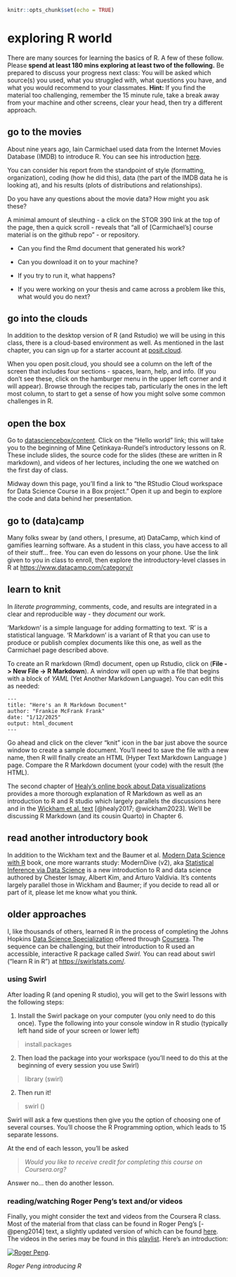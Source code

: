 ```r
knitr::opts_chunk$set(echo = TRUE)
```

# exploring R world

There are many sources for learning the basics of R. A few of these follow. Please **spend at least 180 mins exploring at least two of the following.** Be prepared to discuss your progress next class: You will be asked which source(s) you used, what you struggled with, what questions you have, and what you would recommend to your classmates. **Hint:** If you find the material too challenging, remember the 15 minute rule, take a break away from your machine and other screens, clear your head, then try a different approach.

## go to the movies

About nine years ago, Iain Carmichael used data from the Internet Movies Database (IMDB) to introduce R. You can see his introduction [here](https://idc9.github.io/stor390/notes/getting_started/getting_started.html).

You can consider his report from the standpoint of style (formatting, organization), coding (how he did this), data (the part of the IMDB data he is looking at), and his results (plots of distributions and relationships).

Do you have any questions about the movie data? How might you ask these?

A minimal amount of sleuthing - a click on the STOR 390 link at the top of the page, then a quick scroll - reveals that "all of [Carmichael's] course material is on the github repo" - or repository.

-   Can you find the Rmd document that generated his work?

-   Can you download it on to your machine?

-   If you try to run it, what happens?

-   If you were working on your thesis and came across a problem like this, what would you do next?

## go into the clouds

In addition to the desktop version of R (and Rstudio) we will be using in this class, there is a cloud-based environment as well. As mentioned in the last chapter, you can sign up for a starter account at [posit.cloud](https://posit.cloud).

When you open posit.cloud, you should see a column on the left of the screen that includes four sections - spaces, learn, help, and info. (If you don't see these, click on the hamburger menu in the upper left corner and it will appear). Browse through the recipes tab, particularly the ones in the left most column, to start to get a sense of how you might solve some common challenges in R.

## open the box

Go to [datasciencebox/content](https://datasciencebox.org/content). Click on the "Hello world" link; this will take you to the beginning of Mine Çetinkaya-Rundel's introductory lessons on R. These include slides, the source code for the slides (these are written in R markdown), and videos of her lectures, including the one we watched on the first day of class.

Midway down this page, you'll find a link to "the RStudio Cloud workspace for Data Science Course in a Box project." Open it up and begin to explore the code and data behind her presentation.

## go to (data)camp

Many folks swear by (and others, I presume, at) DataCamp, which kind of gamifies learning software. As a student in this class, you have access to all of their stuff... free. You can even do lessons on your phone. Use the link given to you in class to enroll, then explore the introductory-level classes in R at <https://www.datacamp.com/category/r>

## learn to knit

In *literate programming*, comments, code, and results are integrated in a clear and reproducible way - they *document* our work.

'Markdown' is a simple language for adding formatting to text. 'R' is a statistical language. 'R Markdown' is a variant of R that you can use to produce or publish complex documents like this one, as well as the Carmichael page described above.

To create an R markdown (Rmd) document, open up Rstudio, click on (**File -\> New File -\> R Markdown**). A window will open up with a file that begins with a block of *YAML* (Yet Another Markdown Language). You can edit this as needed:

```         
---
title: "Here's an R Markdown Document"
author: "Frankie McFrank Frank"
date: "1/12/2025"
output: html_document
---
```

Go ahead and click on the clever "knit" icon in the bar just above the source window to create a sample document. You'll need to save the file with a new name, then R will finally create an HTML (Hyper Text Markdown Language ) page. Compare the R Markdown document (your code) with the result (the HTML).

The second chapter of [Healy's online book about Data visualizations](https://socviz.co/) provides a more thorough explanation of R Markdown as well as an introduction to R and R studio which largely parallels the discussions here and in the [Wickham et al. text](https://r4ds.hadley.nz/index.html) [@healy2017; @wickham2023]. We'll be discussing R Markdown (and its cousin Quarto) in Chapter 6.

## read another introductory book

In addition to the Wickham text and the Baumer et al. [Modern Data Science with R](https://mdsr-book.github.io/mdsr3e/) book, one more warrants study: ModernDive (v2), aka [Statistical Inference via Data Science](https://moderndive.com/v2/index.html) is a new introduction to R and data science authored by Chester Ismay, Albert Kim, and Arturo Valdivia. It's contents largely parallel those in Wickham and Baumer; if you decide to read all or part of it, please let me know what you think.

## older approaches

I, like thousands of others, learned R in the process of completing the Johns Hopkins [Data Science Specialization](https://jhudatascience.org/courses.html) offered through [Coursera](https://www.coursera.org/). The sequence can be challenging, but their introduction to R used an accessible, interactive R package called *Swirl.* You can read about swirl ("learn R in R") at <https://swirlstats.com/>.

### **using Swirl**

After loading R (and opening R studio), you will get to the Swirl lessons with the following steps:

1)  Install the Swirl package on your computer (you only need to do this once). Type the following into your console window in R studio (typically left hand side of your screen or lower left)

> install.packages

2)  Then load the package into your workspace (you'll need to do this at the beginning of every session you use Swirl)

> library (swirl)

2)  Then run it!

> swirl ()

Swirl will ask a few questions then give you the option of choosing one of several courses. You'll choose the R Programming option, which leads to 15 separate lessons.

At the end of each lesson, you'll be asked

> *Would you like to receive credit for completing this course on Coursera.org?*

Answer no... then do another lesson.

### reading/watching Roger Peng's text and/or videos

Finally, you might consider the text and videos from the Coursera R class. Most of the material from that class can be found in Roger Peng's [-@peng2014] text, a slightly updated version of which can be found [here](https://bookdown.org/rdpeng/rprogdatascience/). The videos in the series may be found in this [playlist](https://www.youtube.com/watch?v=wy0h1f5awRI&list=PL_bgmYHGITt-8Noh1fZpxTHJ-GrBb626R). Here's an introduction:

[![Roger Peng](https://img.youtube.com/vi/wy0h1f5awRI/0.jpg)](https://youtu.be/wy0h1f5awRI).

*Roger Peng introducing R*
